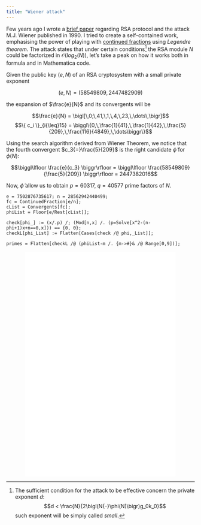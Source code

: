 ```yaml
---
title: "Wiener attack"
---
```





Few years ago I wrote a [brief paper](https://github.com/MatteoGiorgi/wiener_attack) regarding RSA protocol and the attack M.J. Wiener published in 1990. I tried to create a self-contained work, emphasising the power of playing with [continued fractions](https://en.wikipedia.org/wiki/Continued_fraction) using *Legendre theorem*. The attack states that under certain conditions[^1] the RSA module $N$ could be factorized in $\mathcal{O}\big(log_2(N)\big)$, let's take a peak on how it works both in formula and in Mathematica code.

Given the public key $(e,N)$ of an RSA cryptosystem with a small private exponent

$$(e,N) = (58549809,2447482909)$$

the expansion of $\frac{e}{N}$ and its convergents will be

$$\frac{e}{N} = \bigl[\,0;\,41,\,1,\,4,\,23,\,\dots\,\bigr]$$
$$\{ c_i \}_{i{\leq}15} = \biggl\{0,\,\frac{1}{41},\,\frac{1}{42},\,\frac{5}{209},\,\frac{116}{4849},\,\dots\biggr\}$$

Using the search algorithm derived from Wiener Theorem, we notice that the fourth convergent $c_3{=}\frac{5}{209}$ is the right candidate $\widetilde{\phi}$ for $\phi(N)$:

$$\biggl\lfloor \frac{e}{c_3} \biggr\rfloor = \biggl\lfloor \frac{58549809}{\frac{5}{209}} \biggr\rfloor = 2447382016$$

Now, $\widetilde{\phi}$ allow us to obtain $p{=}60317$, $q{=}40577$ prime factors of $N$.

```
e = 7502876735617; n = 28562942440499;
fc = ContinuedFraction[e/n];
cList = Convergents[fc];
phiList = Floor[e/Rest[cList]];

check[phi_] := (x/.p) /; (Mod[n,x] /. (p=Solve[x^2-(n-phi+1)x+n==0,x])) == {0, 0};
checkL[phi_List] := Flatten[Cases[check /@ phi,_List]];

primes = Flatten[checkL /@ (phiList-m /. {m->#}& /@ Range[0,9])];
```

<p align="center">
  <embed src="assets/wiener_attack.pdf" type="application/pdf" width="80%" height="600px"/>
</p>




[^1]: The sufficient condition for the attack to be effective concern the private exponent $d$:
$$d < \frac{N}{2\bigl(N{-}\phi(N)\bigr)g_0k_0}$$
such exponent will be simply called *small*.

